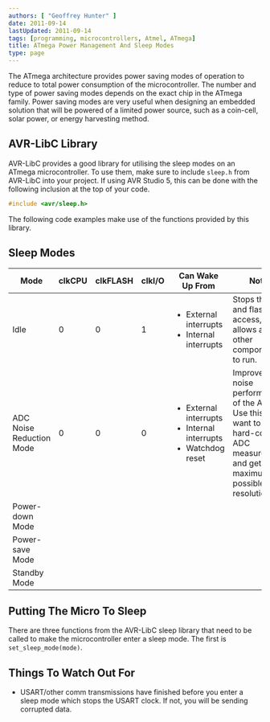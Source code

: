 ```yaml
---
authors: [ "Geoffrey Hunter" ]
date: 2011-09-14
lastUpdated: 2011-09-14
tags: [programming, microcontrollers, Atmel, ATmega]
title: ATmega Power Management And Sleep Modes
type: page
---
```


The ATmega architecture provides power saving modes of operation to reduce to total power consumption of the microcontroller. The number and type of power saving modes depends on the exact chip in the ATmega family. Power saving modes are very useful when designing an embedded solution that will be powered of a limited power source, such as a coin-cell, solar power, or energy harvesting method.

## AVR-LibC Library

AVR-LibC provides a good library for utilising the sleep modes on an ATmega microcontroller. To use them, make sure to include `sleep.h` from AVR-LibC into your project. If using AVR Studio 5, this can be done with the following inclusion at the top of your code.

```c    
#include <avr/sleep.h>
```

The following code examples make use of the functions provided by this library.

## Sleep Modes

<table>
	<thead>
		<tr>
			<th>Mode</th>
			<th>clkCPU</th>
			<th>clkFLASH</th>
			<th>clkI/O</th>
			<th>Can Wake Up From</th>
			<th>Notes</th>
		</tr>
	</thead>
<tbody >
<tr >
<td >Idle</td>
<td >0</td>
<td >0</td>
<td >1</td>
<td >
<ul>
	<li>External interrupts</li>
	<li>Internal interrupts</li>
</ul>
</td>
<td >Stops the cpu and flash access, but allows all other components to run.</td>
</tr>
<tr >
<td >ADC Noise Reduction Mode</td>
<td >0</td>
<td >0</td>
<td >0</td>
<td >
<ul>
	<li>External interrupts</li>
	<li>Internal interrupts</li>
	<li>Watchdog reset</li>
</ul>
</td>
<td >Improves the noise performance of the ADC. Use this if you want to do hard-core ADC measurements and get the maximum possible resolution.</td>
</tr>
<tr >
<td >Power-down Mode</td>
<td ></td>
<td ></td>
<td ></td>
<td ></td>
<td ></td>
</tr>
<tr >
<td >Power-save Mode</td>
<td ></td>
<td ></td>
<td ></td>
<td ></td>
<td ></td>
</tr>
<tr >
<td >Standby Mode</td>
<td ></td>
<td ></td>
<td ></td>
<td ></td>
<td ></td>
</tr>
</tbody>
</table>

## Putting The Micro To Sleep

There are three functions from the AVR-LibC sleep library that need to be called to make the microcontroller enter a sleep mode. The first is `set_sleep_mode(mode)`.

## Things To Watch Out For

* USART/other comm transmissions have finished before you enter a sleep mode which stops the USART clock. If not, you will be sending corrupted data.